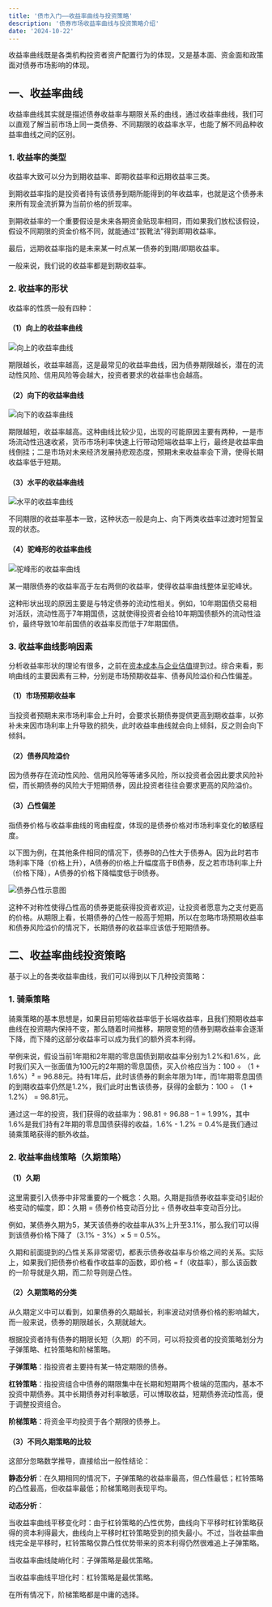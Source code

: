 ```yaml
---
title: '债市入门——收益率曲线与投资策略'
description: '债券市场收益率曲线与投资策略介绍'
date: '2024-10-22'
---
```


收益率曲线既是各类机构投资者资产配置行为的体现，又是基本面、资金面和政策面对债券市场影响的体现。

## 一、收益率曲线

收益率曲线其实就是描述债券收益率与期限关系的曲线，通过收益率曲线，我们可以直观了解当前市场上同一类债券、不同期限的收益率水平，也能了解不同品种收益率曲线之间的区别。

### 1. 收益率的类型

收益率大致可以分为到期收益率、即期收益率和远期收益率三类。

到期收益率指的是投资者持有该债券到期所能得到的年收益率，也就是这个债券未来所有现金流折算为当前价格的折现率。

到期收益率的一个重要假设是未来各期资金贴现率相同，而如果我们放松该假设，假设不同期限的资金价格不同，就能通过"拔靴法"得到即期收益率。

最后，远期收益率指的是未来某一时点某一债券的到期/即期收益率。

一般来说，我们说的收益率都是到期收益率。

### 2. 收益率的形状

收益率的性质一般有四种：

#### （1）向上的收益率曲线

<div style={{ display: 'flex', justifyContent: 'center', margin: '20px 0' }}>
  <img
    src="/images/blog/Bond-Market-Yield-Curve/1.webp"
    alt="向上的收益率曲线"
    style={{ maxWidth: '100%', height: 'auto' }}
  />
</div>

期限越长，收益率越高，这是最常见的收益率曲线，因为债券期限越长，潜在的流动性风险、信用风险等会越大，投资者要求的收益率也会越高。

#### （2）向下的收益率曲线

<div style={{ display: 'flex', justifyContent: 'center', margin: '20px 0' }}>
  <img
    src="/images/blog/Bond-Market-Yield-Curve/2.webp"
    alt="向下的收益率曲线"
    style={{ maxWidth: '100%', height: 'auto' }}
  />
</div>

期限越短，收益率越高。这种曲线比较少见，出现的可能原因主要有两种，一是市场流动性迅速收紧，货币市场利率快速上行带动短端收益率上行，最终是收益率曲线倒挂；二是市场对未来经济发展持悲观态度，预期未来收益率会下滑，使得长期收益率低于短期。

#### （3）水平的收益率曲线

<div style={{ display: 'flex', justifyContent: 'center', margin: '20px 0' }}>
  <img
    src="/images/blog/Bond-Market-Yield-Curve/3.webp"
    alt="水平的收益率曲线"
    style={{ maxWidth: '100%', height: 'auto' }}
  />
</div>

不同期限的收益率基本一致，这种状态一般是向上、向下两类收益率过渡时短暂呈现的状态。

#### （4）驼峰形的收益率曲线

<div style={{ display: 'flex', justifyContent: 'center', margin: '20px 0' }}>
  <img
    src="/images/blog/Bond-Market-Yield-Curve/4.webp"
    alt="驼峰形的收益率曲线"
    style={{ maxWidth: '100%', height: 'auto' }}
  />
</div>

某一期限债券的收益率高于左右两侧的收益率，使得收益率曲线整体呈驼峰状。

这种形状出现的原因主要是与特定债券的流动性相关。例如，10年期国债交易相对活跃，流动性高于7年期国债，这就使得投资者会给10年期国债额外的流动性溢价，最终导致10年前国债的收益率反而低于7年期国债。

### 3. 收益率曲线影响因素

分析收益率形状的理论有很多，之前在[资本成本与企业估值](/blogs/CPA-Financial-Management-Capital-Cost)提到过。综合来看，影响曲线的主要因素有三种，分别是市场预期收益率、债券风险溢价和凸性偏差。

#### （1）市场预期收益率

当投资者预期未来市场利率会上升时，会要求长期债券提供更高到期收益率，以弥补未来因市场利率上升导致的损失，此时收益率曲线就会向上倾斜，反之则会向下倾斜。

#### （2）债券风险溢价

因为债券存在流动性风险、信用风险等等诸多风险，所以投资者会因此要求风险补偿，而长期债券的风险大于短期债券，因此投资者往往会要求更高的风险溢价。

#### （3）凸性偏差

指债券价格与收益率曲线的弯曲程度，体现的是债券价格对市场利率变化的敏感程度。

以下图为例，在其他条件相同的情况下，债券B的凸性大于债券A。因为此时若市场利率下降（价格上升），A债券的价格上升幅度高于B债券，反之若市场利率上升（价格下降），A债券的价格下降幅度低于B债券。

<div style={{ display: 'flex', justifyContent: 'center', margin: '20px 0' }}>
  <img
    src="/images/blog/Bond-Market-Yield-Curve/5.webp"
    alt="债券凸性示意图"
    style={{ maxWidth: '100%', height: 'auto' }}
  />
</div>

这种不对称性使得凸性高的债券更能获得投资者欢迎，让投资者愿意为之支付更高的价格。从期限上看，长期债券的凸性一般高于短期，所以在忽略市场预期收益率和债券风险溢价的情况下，长期债券的收益率应该低于短期债券。

## 二、收益率曲线投资策略

基于以上的各类收益率曲线，我们可以得到以下几种投资策略：

### 1. 骑乘策略

骑乘策略的基本思想是，如果目前短端收益率低于长端收益率，且我们预期收益率曲线在投资期内保持不变，那么随着时间推移，期限变短的债券到期收益率会逐渐下降，而下降的这部分收益率可以成为我们的额外资本利得。

举例来说，假设当前1年期和2年期的零息国债到期收益率分别为1.2%和1.6%，此时我们买入一张面值为100元的2年期的零息国债，买入价格应当为：100 ÷ （1 + 1.6%）² = 96.88元。持有1年后，此时该债券的剩余年限为1年，而1年期零息国债的到期收益率仍然是1.2%，我们此时出售该债券，获得的金额为：100 ÷ （1 + 1.2%） = 98.81元。

通过这一年的投资，我们获得的收益率为：98.81 ÷ 96.88 – 1 = 1.99%，其中1.6%是我们持有2年期的零息国债获得的收益，1.6% - 1.2% = 0.4%是我们通过骑乘策略获得的额外收益。

### 2. 收益率曲线策略（久期策略）

#### （1）久期

这里需要引入债券中非常重要的一个概念：久期。久期是指债券收益率变动引起价格变动的幅度，即：久期 = 债券价格变动百分比 ÷ 债券收益率变动百分比。

例如，某债券久期为5，某天该债券的收益率从3%上升至3.1%，那么我们可以得到该债券价格下降了（3.1% - 3%）× 5 = 0.5%。

久期和前面提到的凸性关系非常密切，都表示债券收益率与价格之间的关系。实际上，如果我们把债券价格看作收益率的函数，即价格 = f（收益率），那么该函数的一阶导就是久期，而二阶导则是凸性。

#### （2）久期策略的分类

从久期定义中可以看到，如果债券的久期越长，利率波动对债券价格的影响越大，而一般来说，债券的期限越长，久期就越大。

根据投资者持有债券的期限长短（久期）的不同，可以将投资者的投资策略划分为子弹策略、杠铃策略和阶梯策略。

**子弹策略**：指投资者主要持有某一特定期限的债券。

**杠铃策略**：指投资组合中债券的期限集中在长期和短期两个极端的范围内，基本不投资中期债券。其中长期债券对利率敏感，可以博取收益，短期债券流动性高，便于调整投资组合。

**阶梯策略**：将资金平均投资于各个期限的债券上。

#### （3）不同久期策略的比较

这部分忽略数学推导，直接给出一般性结论：

**静态分析**：在久期相同的情况下，子弹策略的收益率最高，但凸性最低；杠铃策略的凸性最高，但收益率最低；阶梯策略则表现平均。

**动态分析**：

当收益率曲线平移变化时：由于杠铃策略的凸性优势，曲线向下平移时杠铃策略获得的资本利得最大，曲线向上平移时杠铃策略受到的损失最小。不过，当收益率曲线完全是平移时，杠铃策略仅靠凸性优势带来的资本利得仍然很难追上子弹策略。

当收益率曲线陡峭化时：子弹策略是最优策略。

当收益率曲线平坦化时：杠铃策略是最优策略。

在所有情况下，阶梯策略都是中庸的选择。
